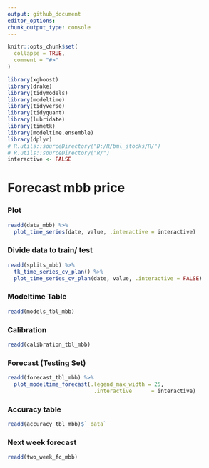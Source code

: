 ```yaml
---
output: github_document
editor_options: 
chunk_output_type: console
---
```

  
  
```r
knitr::opts_chunk$set(
  collapse = TRUE,
  comment = "#>"
)
```

```r
library(xgboost)
library(drake)
library(tidymodels)
library(modeltime)
library(tidyverse)
library(tidyquant)
library(lubridate)
library(timetk)
library(modeltime.ensemble)
library(dplyr)
# R.utils::sourceDirectory("D:/R/bml_stocks/R/")
# R.utils::sourceDirectory("R/")
interactive <- FALSE
```

# Forecast mbb price

### Plot
```r
readd(data_mbb) %>%
  plot_time_series(date, value, .interactive = interactive)
```

### Divide data to train/ test

```r
readd(splits_mbb) %>%
  tk_time_series_cv_plan() %>%
  plot_time_series_cv_plan(date, value, .interactive = FALSE)
```

### Modeltime Table

```r
readd(models_tbl_mbb)
```

### Calibration
```r
readd(calibration_tbl_mbb)
```


### Forecast (Testing Set)
```r

readd(forecast_tbl_mbb) %>% 
  plot_modeltime_forecast(.legend_max_width = 25, 
                           .interactive      = interactive)
```

### Accuracy table
```r
readd(accuracy_tbl_mbb)$`_data`

```
### Next week forecast
```r
readd(two_week_fc_mbb)
```

